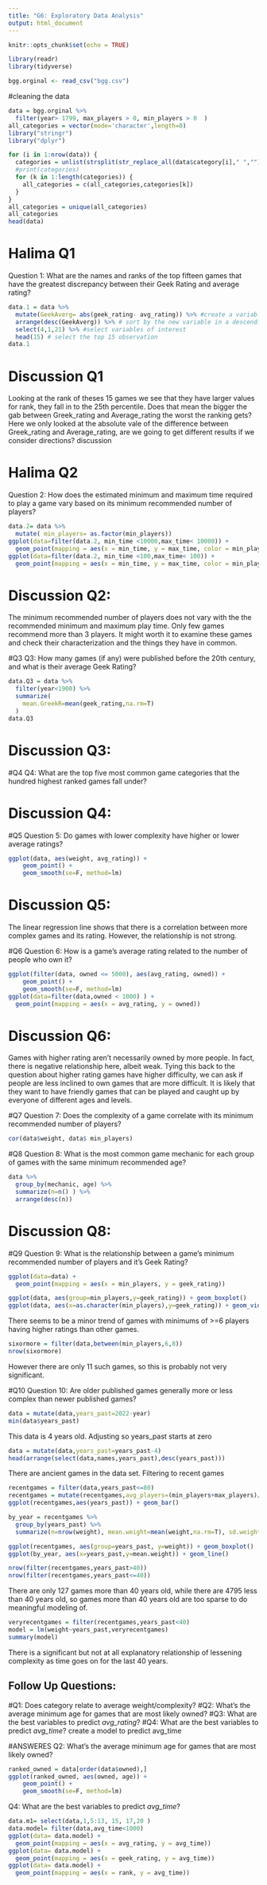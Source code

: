 ```yaml
---
title: "G6: Exploratory Data Analysis"
output: html_document
---
```


```r
knitr::opts_chunk$set(echo = TRUE)
```

```r
library(readr)
library(tidyverse) 
```

```r
bgg.orginal <- read_csv("bgg.csv")
```

#cleaning the data 

```r
data = bgg.orginal %>%
  filter(year> 1799, max_players > 0, min_players > 0  )
all_categories = vector(mode='character',length=0)
library("stringr")
library("dplyr")

for (i in 1:nrow(data)) {
  categories = unlist(strsplit(str_replace_all(data$category[i]," ",""), ","))
  #print(categories)
  for (k in 1:length(categories)) {
    all_categories = c(all_categories,categories[k])
  }
}
all_categories = unique(all_categories)
all_categories
head(data) 
```
# Halima Q1
Question 1: What are the names and ranks of the top fifteen games that have the greatest discrepancy between their Geek Rating and average rating?
```r
data.1 = data %>%
  mutate(GeekAverg= abs(geek_rating- avg_rating)) %>% #create a variable that calculates the difference between the Greek and avg rating
  arrange(desc(GeekAverg)) %>% # sort by the new variable in a descending order 
  select(4,1,21) %>% #select variables of interest
  head(15) # select the top 15 observation
data.1
```
# Discussion Q1
Looking at the rank of theses 15 games we see that they have larger values for rank, they fall in to the 25th percentile. 
Does that mean the bigger the gab between Greek_rating and Average_rating the worst the ranking gets? 
Here we only looked at the absolute vale of the difference between  Greek_rating and Average_rating, are we going to get different results if we consider directions?
discussion 


# Halima Q2
Question 2: How does the estimated minimum and maximum time required to play a game vary based on its minimum recommended number of players?

```r
data.2= data %>%
  mutate( min_players= as.factor(min_players))
ggplot(data=filter(data.2, min_time <10000,max_time< 10000)) +
  geom_point(mapping = aes(x = min_time, y = max_time, color = min_players))
ggplot(data=filter(data.2, min_time <100,max_time< 100)) +
  geom_point(mapping = aes(x = min_time, y = max_time, color = min_players))
```

# Discussion Q2:
The minimum recommended number of players does not vary with the the recommended minimum and maximum play time. Only few games recommend more than 3 players. It might worth it to examine these games and check their characterization and the things they have in common.

#Q3
Q3: How many games (if any) were published before the 20th century, and what is their average Geek Rating?
```r
data.Q3 = data %>%
  filter(year<1900) %>%
  summarize(
    mean.GreekR=mean(geek_rating,na.rm=T)
  )
data.Q3
```

# Discussion Q3:


#Q4
Q4: What are the top five most common game categories that the hundred highest ranked games fall under?



# Discussion Q4:

#Q5
Question 5: Do games with lower complexity have higher or lower average ratings?
```r
ggplot(data, aes(weight, avg_rating)) + 
    geom_point() + 
    geom_smooth(se=F, method=lm)
```
# Discussion Q5:
The linear regression line shows that there is a correlation between more complex games and its rating. However, the relationship is not strong.

#Q6
Question 6: How is a game’s average rating related to the number of people who own it?

```r
ggplot(filter(data, owned <= 5000), aes(avg_rating, owned)) + 
    geom_point() + 
    geom_smooth(se=F, method=lm)
ggplot(data=filter(data,owned < 1000) ) +
  geom_point(mapping = aes(x = avg_rating, y = owned))
```
# Discussion Q6:
Games with higher rating aren't necessarily owned by more people. In fact, there is negative relationship here, albeit weak. Tying this back to the question about higher rating games have higher difficulty, we can ask if people are less inclined to own games that are more difficult. It is likely that they want to have friendly games that can be played and caught up by everyone of different ages and levels.

#Q7
Question 7: Does the complexity of a game correlate with its minimum recommended number of players?
```r
cor(data$weight, data$ min_players)
```


#Q8
Question 8: What is the most common game mechanic for each group of games with the same minimum recommended age?
```r
data %>%
  group_by(mechanic, age) %>%
  summarize(n=n() ) %>% 
  arrange(desc(n))
```
# Discussion Q8:

#Q9
Question 9: What is the relationship between a game’s minimum recommended number of players and it’s Geek Rating?
```r
ggplot(data=data) +
  geom_point(mapping = aes(x = min_players, y = geek_rating))
```

```r
ggplot(data, aes(group=min_players,y=geek_rating)) + geom_boxplot()
ggplot(data, aes(x=as.character(min_players),y=geek_rating)) + geom_violin()+labs(x="min_players")
```
There seems to be a minor trend of games with minimums of >=6 players having higher ratings than other games.
```r
sixormore = filter(data,between(min_players,6,8))
nrow(sixormore)
```
However there are only 11 such games, so this is probably not very significant.


#Q10
Question 10: Are older published games generally more or less complex than newer published games?

```r
data = mutate(data,years_past=2022-year)
min(data$years_past)
```
This data is 4 years old. Adjusting so years_past starts at zero
```r
data = mutate(data,years_past=years_past-4)
head(arrange(select(data,names,years_past),desc(years_past)))
```
There are ancient games in the data set. Filtering to recent games

```r
recentgames = filter(data,years_past<=80)
recentgames = mutate(recentgames,avg_players=(min_players+max_players)/2)
ggplot(recentgames,aes(years_past)) + geom_bar()
```

```r
by_year = recentgames %>%
  group_by(years_past) %>%
  summarize(n=nrow(weight), mean.weight=mean(weight,na.rm=T), sd.weight=sd(weight,na.rm=T))

ggplot(recentgames, aes(group=years_past, y=weight)) + geom_boxplot()
ggplot(by_year, aes(x=years_past,y=mean.weight)) + geom_line()
```

```r
nrow(filter(recentgames,years_past>40))
nrow(filter(recentgames,years_past<=40))
```
There are only 127 games more than 40 years old, while there are 4795 less than 40 years old, so games more than 40 years old are too sparse to do meaningful modeling of.

```r
veryrecentgames = filter(recentgames,years_past<40)
model = lm(weight~years_past,veryrecentgames)
summary(model)
```
There is a significant but not at all explanatory relationship of lessening complexity as time goes on for the last 40 years.

## Follow Up Questions: 
#Q1: Does category relate to average weight/complexity?
#Q2: What's the average minimum age for games that are most likely owned?
#Q3: What are the best variables to predict _avg_rating_? 
#Q4: What are the best variables to predict _avg_time_?
create a model to predict avg_time


#ANSWERES
Q2: What's the average minimum age for games that are most likely owned?  
```r
ranked_owned = data[order(data$owned),]
ggplot(ranked_owned, aes(owned, age)) + 
    geom_point() +
    geom_smooth(se=F, method=lm)
```
Q4: What are the best variables to predict _avg_time_?
```r
data.m1= select(data,1,5:13, 15, 17,20 )
data.model= filter(data,avg_time<1000)
ggplot(data= data.model) +
  geom_point(mapping = aes(x = avg_rating, y = avg_time))
ggplot(data= data.model) +
  geom_point(mapping = aes(x = geek_rating, y = avg_time))
ggplot(data= data.model) +
  geom_point(mapping = aes(x = rank, y = avg_time))
```

